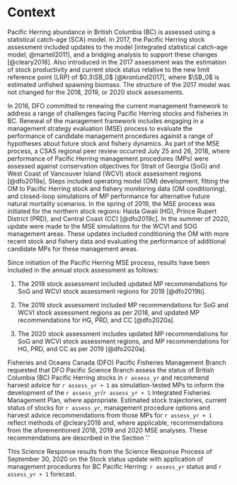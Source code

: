 # Context

Pacific Herring abundance in British Columbia (BC) is assessed using a statistical catch-age (SCA) model.
In 2017, the Pacific Herring stock assessment included updates to the model [integrated statistical catch-age model; @martell2011],
and a bridging analysis to support these changes [@cleary2018].
Also introduced in the 2017 assessment was the estimation of stock productivity and current stock status relative to the new limit reference point (LRP) of $0.3\SB_0$ [@kronlund2017],
where $\SB_0$ is estimated unfished spawning biomass.
The structure of the 2017 model was not changed for the 2018, 2019, or 2020 stock assessments.
<!-- In 2020 an update was made to the forecasting model.
Historically the model has used the estimated terminal year recruits when projecting the model one year ahead.
The change was made to use average recruitment generated from a normal distribution. -->

In 2016, DFO committed to renewing the current management framework to address a range of challenges facing Pacific Herring stocks and fisheries in BC.
Renewal of the management framework includes engaging in a management strategy evaluation (MSE) process
to evaluate the performance of candidate management procedures against a range of hypotheses about future stock and fishery dynamics.
As part of the MSE process, a CSAS regional peer review occurred July 25 and 26, 2018,
where performance of Pacific Herring management procedures (MPs) were assessed against conservation objectives for Strait of Georgia (SoG) and West Coast of Vancouver Island (WCVI) stock assessment regions [@dfo2019a].
Steps included operating model (OM) development, fitting the OM to Pacific Herring stock and fishery monitoring data (OM conditioning), and closed-loop simulations of MP performance for alternative future natural mortality scenarios.
In the spring of 2019, the MSE process was initiated for the northern stock regions: Haida Gwaii (HG), Prince Rupert District (PRD), and Central Coast (CC) [@dfo2019c]. 
In the summer of 2020, update were made to the MSE simulations for the WCVI and SOG management areas.
These updates included conditioning the OM with more recent stock and fishery data and evaluating the performance of additional candidate MPs for these management areas. 

Since initiation of the Pacific Herring MSE process,
results have been included in the annual stock assessment as follows:

1. The 2018 stock assessment included updated MP recommendations for SoG and WCVI stock assessment regions for 2019 [@dfo2019b].

1. The 2019 stock assessment included MP recommendations for SoG and WCVI stock assessment regions as per 2018, and updated MP recommendations for HG, PRD, and CC [@dfo2020a].

1. The 2020 stock assessment includes updated MP recommendations for SoG and WCVI stock assessment regions, and MP recommendations for HG, PRD, and CC as per 2019 [@dfo2020a].  

Fisheries and Oceans Canada (DFO) Pacific Fisheries Management Branch requested that DFO Pacific Science Branch assess the status of British Columbia (BC) Pacific Herring stocks in
`r assess_yr` and recommend harvest advice for `r assess_yr + 1` as simulation-tested MPs to inform the development of the `r assess_yr`/`r assess_yr + 1` Integrated Fisheries Management Plan, where appropriate.
Estimated stock trajectories, current status of stocks for `r assess_yr`, management procedure options and harvest advice recommendations from those MPs for `r assess_yr + 1` reflect methods of @cleary2018 and,
where applicable, recommendations from the aforementioned 2018, 2019 and 2020 MSE analyses.
These recommendations are described in the Section '\nameref{sec:harv-opts}.'

<!--  Mandatory last paragraph in this section -->
This Science Response results from the Science Response Process of
September 30, 2020 on the
Stock status update with application of management procedures for BC Pacific Herring: `r assess_yr` status and `r assess_yr + 1` forecast.
